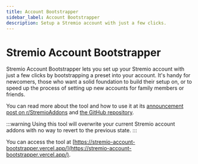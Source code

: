 ```yaml
---
title: Account Bootstrapper
sidebar_label: Account Bootstrapper
description: Setup a Stremio account with just a few clicks.
---
```


# Stremio Account Bootstrapper

Stremio Account Bootstrapper lets you set up your Stremio account with just a few clicks by bootstrapping a preset into your account.
It's handy for newcomers, those who want a solid foundation to build their setup on, or to speed up the process of setting up new accounts for family members or friends.

You can read more about the tool and how to use it at its [announcement post on r/StremioAddons](https://www.reddit.com/r/StremioAddons/comments/1g6cz26/tool_stremio_account_bootstrapper_set_up_your/) and [the GitHub repository](https://github.com/DryKillLogic/stremio-account-bootstrapper).


:::warning 
Using this tool will overwrite your current Stremio account addons with no way to revert to the previous state.
:::

You can access the tool at [https://stremio-account-bootstrapper.vercel.app/](https://stremio-account-bootstrapper.vercel.app/).
